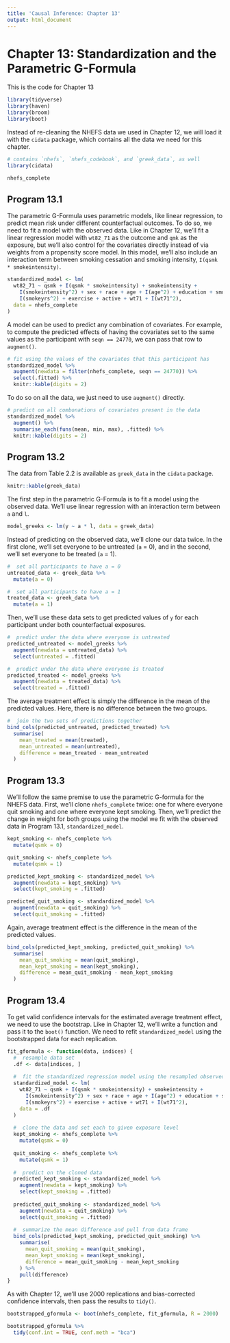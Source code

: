 ```yaml
---
title: 'Causal Inference: Chapter 13'
output: html_document
---
```


# Chapter 13: Standardization and the Parametric G-Formula

This is the code for Chapter 13

```r
library(tidyverse)
library(haven)
library(broom)
library(boot)
```

Instead of re-cleaning the NHEFS data we used in Chapter 12, we will load it with the `cidata` package, which contains all the data we need for this chapter.

```r
# contains `nhefs`, `nhefs_codebook`, and `greek_data`, as well
library(cidata)

nhefs_complete
```

## Program 13.1

The parametric G-Formula uses parametric models, like linear regression, to predict mean risk under different counterfactual outcomes. To do so, we need to fit a model with the observed data. Like in Chapter 12, we'll fit a linear regression model with `wt82_71` as the outcome and `qmk` as the exposure, but we'll also control for the covariates directly instead of via weights from a propensity score model. In this model, we'll also include an interaction term between smoking cessation and smoking intensity, `I(qsmk * smokeintensity)`. 

```r
standardized_model <- lm(
  wt82_71 ~ qsmk + I(qsmk * smokeintensity) + smokeintensity + 
    I(smokeintensity^2) + sex + race + age + I(age^2) + education + smokeyrs + 
    I(smokeyrs^2) + exercise + active + wt71 + I(wt71^2), 
  data = nhefs_complete
)
```

A model can be used to predict any combination of covariates. For example, to compute the predicted effects of having the covariates set to the same values as the participant with `seqn == 24770`, we can pass that row to `augment()`.

```r
# fit using the values of the covariates that this participant has
standardized_model %>% 
  augment(newdata = filter(nhefs_complete, seqn == 24770)) %>% 
  select(.fitted) %>% 
  knitr::kable(digits = 2)
```

To do so on all the data, we just need to use `augment()` directly. 

```r
# predict on all combonations of covariates present in the data
standardized_model %>% 
  augment() %>% 
  summarise_each(funs(mean, min, max), .fitted) %>% 
  knitr::kable(digits = 2)
```

## Program 13.2

The data from Table 2.2 is available as `greek_data` in the `cidata` package. 

```r
knitr::kable(greek_data)
```

The first step in the parametric G-Formula is to fit a model using the observed data. We'll use linear regression with an interaction term between `a` and `l`.

```r
model_greeks <- lm(y ~ a * l, data = greek_data)
```

Instead of predicting on the observed data, we'll clone our data twice. In the first clone, we'll set everyone to be untreated (`a` = 0), and in the second, we'll set everyone to be treated (`a` = 1).

```r
#  set all participants to have a = 0
untreated_data <- greek_data %>% 
  mutate(a = 0)

#  set all participants to have a = 1
treated_data <- greek_data %>% 
  mutate(a = 1)
```

Then, we'll use these data sets to get predicted values of `y` for each participant under both counterfactual exposures.

```r
#  predict under the data where everyone is untreated
predicted_untreated <- model_greeks %>% 
  augment(newdata = untreated_data) %>%
  select(untreated = .fitted)

#  predict under the data where everyone is treated
predicted_treated <- model_greeks %>% 
  augment(newdata = treated_data) %>%
  select(treated = .fitted)
```

The average treatment effect is simply the difference in the mean of the predicted values. Here, there is no difference between the two groups.

```r
#  join the two sets of predictions together
bind_cols(predicted_untreated, predicted_treated) %>% 
  summarise(
    mean_treated = mean(treated),
    mean_untreated = mean(untreated),
    difference = mean_treated - mean_untreated
  )
```


## Program 13.3

We'll follow the same premise to use the parametric G-formula for the NHEFS data. First, we'll clone `nhefs_complete` twice: one for where everyone quit smoking and one where everyone kept smoking. Then, we'll predict the change in weight for both groups using the model we fit with the observed data in Program 13.1, `standardized_model`.

```r
kept_smoking <- nhefs_complete %>% 
  mutate(qsmk = 0)

quit_smoking <- nhefs_complete %>% 
  mutate(qsmk = 1)

predicted_kept_smoking <- standardized_model %>% 
  augment(newdata = kept_smoking) %>%
  select(kept_smoking = .fitted)

predicted_quit_smoking <- standardized_model %>% 
  augment(newdata = quit_smoking) %>%
  select(quit_smoking = .fitted)
```

Again, average treatment effect is the difference in the mean of the predicted values.

```r
bind_cols(predicted_kept_smoking, predicted_quit_smoking) %>% 
  summarise(
    mean_quit_smoking = mean(quit_smoking),
    mean_kept_smoking = mean(kept_smoking),
    difference = mean_quit_smoking - mean_kept_smoking
  )
```

## Program 13.4

To get valid confidence intervals for the estimated average treatment effect, we need to use the bootstrap. Like in Chapter 12, we'll write a function and pass it to the `boot()` function. We need to refit `standardized_model` using the bootstrapped data for each replication. 

```r
fit_gformula <- function(data, indices) {
  #  resample data set
  .df <- data[indices, ]
  
  #  fit the standardized regression model using the resampled observed data
  standardized_model <- lm(
    wt82_71 ~ qsmk + I(qsmk * smokeintensity) + smokeintensity + 
      I(smokeintensity^2) + sex + race + age + I(age^2) + education + smokeyrs + 
      I(smokeyrs^2) + exercise + active + wt71 + I(wt71^2), 
    data = .df
  )
  
  #  clone the data and set each to given exposure level
  kept_smoking <- nhefs_complete %>% 
    mutate(qsmk = 0)
  
  quit_smoking <- nhefs_complete %>% 
    mutate(qsmk = 1)
  
  #  predict on the cloned data
  predicted_kept_smoking <- standardized_model %>% 
    augment(newdata = kept_smoking) %>%
    select(kept_smoking = .fitted)
  
  predicted_quit_smoking <- standardized_model %>% 
    augment(newdata = quit_smoking) %>%
    select(quit_smoking = .fitted)
  
  #  summarize the mean difference and pull from data frame
  bind_cols(predicted_kept_smoking, predicted_quit_smoking) %>% 
    summarise(
      mean_quit_smoking = mean(quit_smoking),
      mean_kept_smoking = mean(kept_smoking),
      difference = mean_quit_smoking - mean_kept_smoking
    ) %>% 
    pull(difference)
}
```

As with Chapter 12, we'll use 2000 replications and bias-corrected confidence intervals, then pass the results to `tidy()`.

```r
bootstrapped_gformula <- boot(nhefs_complete, fit_gformula, R = 2000)

bootstrapped_gformula %>% 
  tidy(conf.int = TRUE, conf.meth = "bca")
```